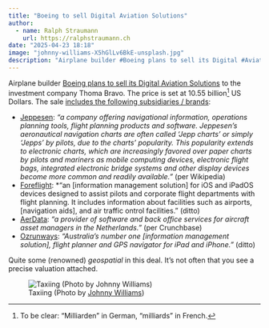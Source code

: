 ```yaml
---
title: "Boeing to sell Digital Aviation Solutions"
author:
  - name: Ralph Straumann
    url: https://ralphstraumann.ch
date: "2025-04-23 18:18"
image: "johnny-williams-X5hGlLv6BkE-unsplash.jpg"
description: "Airplane builder #Boeing plans to sell its Digital #Aviation Solutions for 10.55 billion US Dollars. The sale includes several geospatial(-adjacent) subsidiaries and brands."
---
```


Airplane builder [Boeing plans to sell its Digital Aviation Solutions](https://boeing.mediaroom.com/2025-04-22-Boeing-to-Sell-Portions-of-Digital-Aviation-Solutions-to-Thoma-Bravo-for-10-55-Billion) to 
the investment company Thoma Bravo. The price is set at 10.55 
billion^[To be clear: "Milliarden" in German, "milliards" in French.] US Dollars. The sale [includes the 
following subsidiaries / brands](https://www.privateequitywire.co.uk/apollo-blackstone-anchor-4bn-private-credit-deal-for-thoma-bravos-jeppesen-deal/):

- [Jeppesen](https://en.wikipedia.org/wiki/Jeppesen): *"a company offering navigational information, operations planning tools, flight planning products and software. Jeppesen's aeronautical navigation charts are often called 'Jepp charts' or simply 'Jepps' by pilots, due to the charts' popularity. This popularity extends to electronic charts, which are increasingly favored over paper charts by pilots and mariners as mobile computing devices, electronic flight bags, integrated electronic bridge systems and other display devices become more common and readily available."* (per Wikipedia)
- [Foreflight](https://en.wikipedia.org/wiki/ForeFlight): *"an [information management solution] for iOS and iPadOS devices designed to assist pilots and corporate flight departments with flight planning. It includes information about facilities such as airports, [navigation aids], and air traffic ontrol facilities." (ditto)
- [AerData](https://www.crunchbase.com/organization/aerdata): *"a provider of software and back office services for aircraft asset managers in the Netherlands."* (per Crunchbase)
- [Ozrunways](https://www.crunchbase.com/organization/ozrunways): *"Australia's number one [information management solution], flight planner and GPS navigator for iPad and iPhone."* (ditto)

Quite some (renowned) *geospatial* in this deal. It's not often that you see a precise valuation attached.

![Taxiing (Photo by [Johnny Williams](https://unsplash.com/@johnnycapture))](johnny-williams-X5hGlLv6BkE-unsplash.jpg "Taxiing (Photo by Johnny Williams)")